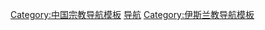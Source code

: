 [[Category:中国宗教导航模板|Category:中国宗教导航模板]]
[[Category:中国伊斯兰教模板|导航]]
[[Category:伊斯兰教导航模板|Category:伊斯兰教导航模板]]